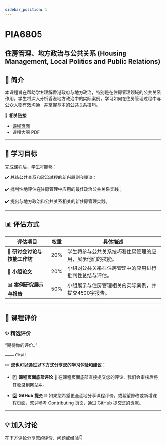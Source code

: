 ```yaml
---
sidebar_position: 1
---
```


# PIA6805
## 住房管理、地方政治与公共关系 (Housing Management, Local Politics and Public Relations)

## **📘 简介**
本课程旨在帮助学生理解香港政府与地方政治，特别是在住房管理领域的公共关系作用。学生将深入分析香港地方政治中的实际案例，学习如何在住房管理过程中与公众人物有效沟通，并掌握基本的公共关系技巧。

🔗 **相关链接**
- [课程页面](https://www.cityu.edu.hk/catalogue/pg/202425/course/PIA6805.htm)
- [课程大纲 PDF](https://www.cityu.edu.hk/catalogue/pg/202425/course/PIA6805.pdf)

---

## **🎯 学习目标**

完成课程后，学生将能够：

✔️ 总结公共关系和政治过程的新兴原则和理论；

✔️ 批判性地评估在住房管理中应用的最佳政治公共关系实践；

✔️ 提出与地方政治和公共关系相关的新住房管理实践。

---

## **📊 评估方式**

| **评估项目**               | **权重** | **具体描述**                                                                                       |
|---------------------------|---------|---------------------------------------------------------------------------------------------------|
| **💬 研讨会讨论与技能工作坊** | 20%     | 学生将参与公共关系技巧和住房管理的应用，展示他们的技能。                                           |
| **📄 小组论文**             | 20%     | 小组对公共关系在住房管理中的应用进行批判性总结与评估。                                               |
| **📊 案例研究展示与报告**   | 50%     | 小组展示与住房管理相关的实际案例，并提交4500字报告。                                               |

---

## **💬 课程评价**

### ✨ **精选评价**
<div className={commentStyles.commentBox}>
    <p className={commentStyles.commentText}>
        “期待你的评价。”
    </p>
    <p className={commentStyles.commentAuthor}>—— CityU</p>
</div>

✏️ **您也可以通过以下方式分享您的学习体验和建议：**

- 1️⃣ **课程页面底部评论**
💬 在课程页面底部直接提交您的评论，我们会审核后将其收录到网站中。

- 2️⃣ **GitHub 提交**
🌐 如果您希望更全面地分享课程评价，或希望修改或新增课程页面，欢迎参考 [Contributing](/contributing) 页面，通过 GitHub 提交您的贡献。

---

## **💡 加入讨论**

在下方评论分享您的评价、问题或经验👇
<Utterances />